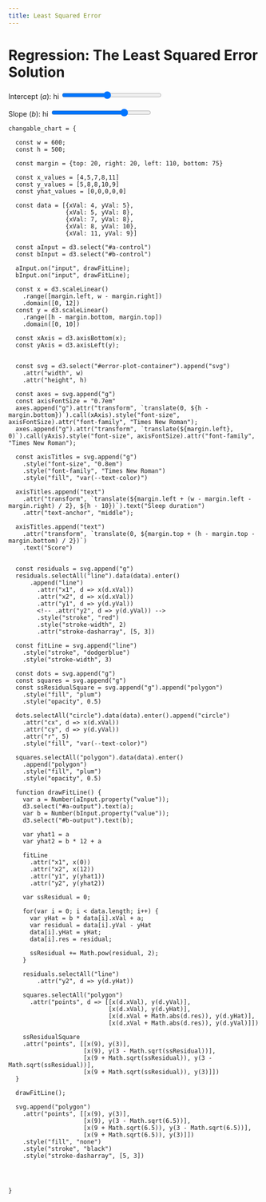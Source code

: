 ```yaml
---
title: Least Squared Error
---
```


# Regression: The Least Squared Error Solution

<label>Intercept ($a$): <span id="a-output">hi</span>
<input id="a-control" type="range" class="form-range" value="4.5" min="0" max="10" step="0.01"></label>

<label>Slope ($b$): <span id="b-output">hi</span>
<input id="b-control" type="range" class="form-range" value="0.5" min="-1" max="1" step="0.01"></label>

::: {#error-plot-container}
:::

```ojs

changable_chart = {

  const w = 600;
  const h = 500;
  
  const margin = {top: 20, right: 20, left: 110, bottom: 75}

  const x_values = [4,5,7,8,11]
  const y_values = [5,8,8,10,9]
  const yhat_values = [0,0,0,0,0]
  
  const data = [{xVal: 4, yVal: 5},
                {xVal: 5, yVal: 8},
                {xVal: 7, yVal: 8},
                {xVal: 8, yVal: 10},
                {xVal: 11, yVal: 9}]
                
  const aInput = d3.select("#a-control")
  const bInput = d3.select("#b-control")
  
  aInput.on("input", drawFitLine);
  bInput.on("input", drawFitLine);
  
  const x = d3.scaleLinear()
    .range([margin.left, w - margin.right])
    .domain([0, 12])
  const y = d3.scaleLinear()
    .range([h - margin.bottom, margin.top])
    .domain([0, 10])
  
  const xAxis = d3.axisBottom(x);
  const yAxis = d3.axisLeft(y);
  
  
  const svg = d3.select("#error-plot-container").append("svg")
    .attr("width", w)
    .attr("height", h)
    
  const axes = svg.append("g")
  const axisFontSize = "0.7em"
  axes.append("g").attr("transform", `translate(0, ${h - margin.bottom})`).call(xAxis).style("font-size", axisFontSize).attr("font-family", "Times New Roman");
  axes.append("g").attr("transform", `translate(${margin.left}, 0)`).call(yAxis).style("font-size", axisFontSize).attr("font-family", "Times New Roman");
  
  const axisTitles = svg.append("g")
    .style("font-size", "0.8em")
    .style("font-family", "Times New Roman")
    .style("fill", "var(--text-color)")
  
  axisTitles.append("text")
    .attr("transform", `translate(${margin.left + (w - margin.left - margin.right) / 2}, ${h - 10})`).text("Sleep duration")
    .attr("text-anchor", "middle");
  
  axisTitles.append("text")
    .attr("transform", `translate(0, ${margin.top + (h - margin.top - margin.bottom) / 2})`)
    .text("Score")
    
  
  const residuals = svg.append("g")
  residuals.selectAll("line").data(data).enter()
      .append("line")
        .attr("x1", d => x(d.xVal))
        .attr("x2", d => x(d.xVal))
        .attr("y1", d => y(d.yVal))
        <!-- .attr("y2", d => y(d.yVal)) -->
        .style("stroke", "red")
        .style("stroke-width", 2)
        .attr("stroke-dasharray", [5, 3])
        
  const fitLine = svg.append("line")
    .style("stroke", "dodgerblue")
    .style("stroke-width", 3)
    
  const dots = svg.append("g")
  const squares = svg.append("g")
  const ssResidualSquare = svg.append("g").append("polygon")
    .style("fill", "plum")
    .style("opacity", 0.5)
    
  dots.selectAll("circle").data(data).enter().append("circle")
    .attr("cx", d => x(d.xVal))
    .attr("cy", d => y(d.yVal))
    .attr("r", 5)
    .style("fill", "var(--text-color)")
    
  squares.selectAll("polygon").data(data).enter()
    .append("polygon")
    .style("fill", "plum")
    .style("opacity", 0.5)
    
  function drawFitLine() {
    var a = Number(aInput.property("value"));
    d3.select("#a-output").text(a);
    var b = Number(bInput.property("value"));
    d3.select("#b-output").text(b);
    
    var yhat1 = a
    var yhat2 = b * 12 + a
    
    fitLine
      .attr("x1", x(0))
      .attr("x2", x(12))
      .attr("y1", y(yhat1))
      .attr("y2", y(yhat2))
      
    var ssResidual = 0;
    
    for(var i = 0; i < data.length; i++) {
      var yHat = b * data[i].xVal + a;
      var residual = data[i].yVal - yHat
      data[i].yHat = yHat;
      data[i].res = residual;
      
      ssResidual += Math.pow(residual, 2);
    }
    
    residuals.selectAll("line")
        .attr("y2", d => y(d.yHat))
        
    squares.selectAll("polygon")
      .attr("points", d => [[x(d.xVal), y(d.yVal)],
                            [x(d.xVal), y(d.yHat)],
                            [x(d.xVal + Math.abs(d.res)), y(d.yHat)],
                            [x(d.xVal + Math.abs(d.res)), y(d.yVal)]])
                            
    ssResidualSquare
    .attr("points", [[x(9), y(3)],
                     [x(9), y(3 - Math.sqrt(ssResidual))],
                     [x(9 + Math.sqrt(ssResidual)), y(3 - Math.sqrt(ssResidual))],
                     [x(9 + Math.sqrt(ssResidual)), y(3)]])
  }
  
  drawFitLine();
  
  svg.append("polygon")
    .attr("points", [[x(9), y(3)],
                     [x(9), y(3 - Math.sqrt(6.5))],
                     [x(9 + Math.sqrt(6.5)), y(3 - Math.sqrt(6.5))],
                     [x(9 + Math.sqrt(6.5)), y(3)]])
    .style("fill", "none")
    .style("stroke", "black")
    .style("stroke-dasharray", [5, 3])
    

  

}
```

<style>

.form-range {
    width: 200px;
}

</style>


<!-- ### About -->

<!-- Explanation goes here. -->